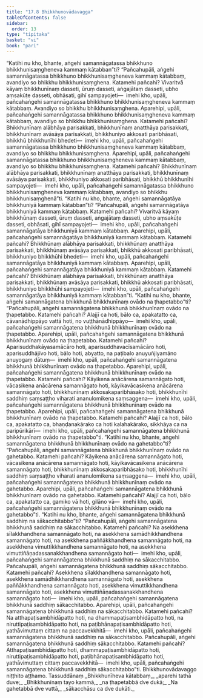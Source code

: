 ```yaml
---
title: "17.8 Bhikkhunovādavagga"
tableOfContents: false
sidebar:
  order: 13
type: "tipitaka"
basket: "vi"
book: "pari"
---
```



<DynamicBreadcrumb />

<Division number="450" book="pari" bookNo="5" page="339">

<Paragraph number="2085" book="pari">
“Katihi nu kho, bhante, aṅgehi samannāgatassa bhikkhuno bhikkhunisaṃgheneva kammaṃ kātabban”ti?
</Paragraph>

<Paragraph number="2086" book="pari">
“Pañcahupāli, aṅgehi samannāgatassa bhikkhuno bhikkhunisaṃgheneva kammaṃ kātabbaṃ, avandiyo so bhikkhu bhikkhunisaṃghena. Katamehi pañcahi? Vivaritvā kāyaṃ bhikkhunīnaṃ dasseti, ūruṃ dasseti, aṅgajātaṃ dasseti, ubho aṃsakūṭe dasseti, obhāsati, gihī sampayojeti—  imehi kho, upāli, pañcahaṅgehi samannāgatassa bhikkhuno bhikkhunisaṃgheneva kammaṃ kātabbaṃ. Avandiyo so bhikkhu bhikkhunisaṃghena.
</Paragraph>

<Paragraph number="2087" book="pari">
Aparehipi, upāli, pañcahaṅgehi samannāgatassa bhikkhuno bhikkhunisaṃgheneva kammaṃ kātabbaṃ, avandiyo so bhikkhu bhikkhunisaṃghena. Katamehi pañcahi? Bhikkhunīnaṃ alābhāya parisakkati, bhikkhunīnaṃ anatthāya parisakkati, bhikkhunīnaṃ avāsāya parisakkati, bhikkhuniyo akkosati paribhāsati, bhikkhū bhikkhunīhi bhedeti—  imehi kho, upāli, pañcahaṅgehi samannāgatassa bhikkhuno bhikkhunisaṃgheneva kammaṃ kātabbaṃ, avandiyo so bhikkhu bhikkhunisaṃghena.
</Paragraph>

<Paragraph number="2088" book="pari">
Aparehipi, upāli, pañcahaṅgehi samannāgatassa bhikkhuno bhikkhunisaṃgheneva kammaṃ kātabbaṃ, avandiyo so bhikkhu bhikkhunisaṃghena. Katamehi pañcahi? Bhikkhunīnaṃ alābhāya parisakkati, bhikkhunīnaṃ anatthāya parisakkati, bhikkhunīnaṃ avāsāya parisakkati, bhikkhuniyo akkosati paribhāsati, bhikkhū bhikkhunīhi sampayojeti—  imehi kho, upāli, pañcahaṅgehi samannāgatassa bhikkhuno bhikkhunisaṃgheneva kammaṃ kātabbaṃ, avandiyo so bhikkhu bhikkhunisaṃghenā”ti.
</Paragraph>

</Division>
<Division number="451" book="pari" bookNo="5" page="339">

<Paragraph number="2089" book="pari">
“Katihi nu kho, bhante, aṅgehi samannāgatāya bhikkhuniyā kammaṃ kātabban”ti?
</Paragraph>

<Paragraph number="2090" book="pari">
“Pañcahupāli, aṅgehi samannāgatāya bhikkhuniyā kammaṃ kātabbaṃ. Katamehi pañcahi? Vivaritvā kāyaṃ bhikkhūnaṃ dasseti, ūruṃ dasseti, aṅgajātaṃ dasseti, ubho aṃsakūṭe dasseti, obhāsati, gihī sampayojeti—  imehi kho, upāli, pañcahaṅgehi samannāgatāya bhikkhuniyā kammaṃ kātabbaṃ.
</Paragraph>

<Paragraph number="2091" book="pari">
Aparehipi, upāli, pañcahaṅgehi samannāgatāya bhikkhuniyā kammaṃ kātabbaṃ. Katamehi pañcahi? Bhikkhūnaṃ alābhāya parisakkati, bhikkhūnaṃ anatthāya parisakkati, bhikkhūnaṃ avāsāya parisakkati, bhikkhū akkosati paribhāsati, bhikkhuniyo bhikkhūhi bhedeti—  imehi kho, upāli, pañcahaṅgehi samannāgatāya bhikkhuniyā kammaṃ kātabbaṃ.
</Paragraph>

<Paragraph number="2092" book="pari">
Aparehipi, upāli, pañcahaṅgehi samannāgatāya bhikkhuniyā kammaṃ kātabbaṃ. Katamehi pañcahi? Bhikkhūnaṃ alābhāya parisakkati, bhikkhūnaṃ anatthāya parisakkati, bhikkhūnaṃ avāsāya parisakkati, bhikkhū akkosati paribhāsati, bhikkhuniyo bhikkhūhi sampayojeti—  imehi kho, upāli, pañcahaṅgehi samannāgatāya bhikkhuniyā kammaṃ kātabban”ti.
</Paragraph>

</Division>
<Division number="452" book="pari" bookNo="5" page="340">

<Paragraph number="2093" book="pari">
“Katihi nu kho, bhante, aṅgehi samannāgatena bhikkhunā bhikkhunīnaṃ ovādo na ṭhapetabbo”ti?
</Paragraph>

<Paragraph number="2094" book="pari">
“Pañcahupāli, aṅgehi samannāgatena bhikkhunā bhikkhunīnaṃ ovādo na ṭhapetabbo. Katamehi pañcahi? Alajjī ca hoti, bālo ca, apakatatto ca, cāvanādhippāyo vattā hoti, no vuṭṭhānādhippāyo—  imehi kho, upāli, pañcahaṅgehi samannāgatena bhikkhunā bhikkhunīnaṃ ovādo na ṭhapetabbo.
</Paragraph>

<Paragraph number="2095" book="pari">
Aparehipi, upāli, pañcahaṅgehi samannāgatena bhikkhunā bhikkhunīnaṃ ovādo na ṭhapetabbo. Katamehi pañcahi? Aparisuddhakāyasamācāro hoti, aparisuddhavacīsamācāro hoti, aparisuddhājīvo hoti, bālo hoti, abyatto, na paṭibalo anuyuñjiyamāno anuyogaṃ dātuṃ—  imehi kho, upāli, pañcahaṅgehi samannāgatena bhikkhunā bhikkhunīnaṃ ovādo na ṭhapetabbo.
</Paragraph>

<Paragraph number="2096" book="pari">
Aparehipi, upāli, pañcahaṅgehi samannāgatena bhikkhunā bhikkhunīnaṃ ovādo na ṭhapetabbo. Katamehi pañcahi? Kāyikena anācārena samannāgato hoti, vācasikena anācārena samannāgato hoti, kāyikavācasikena anācārena samannāgato hoti, bhikkhunīnaṃ akkosakaparibhāsako hoti, bhikkhunīhi saddhiṃ saṃsaṭṭho viharati ananulomikena saṃsaggena—  imehi kho, upāli, pañcahaṅgehi samannāgatena bhikkhunā bhikkhunīnaṃ ovādo na ṭhapetabbo.
</Paragraph>

<Paragraph number="2097" book="pari">
Aparehipi, upāli, pañcahaṅgehi samannāgatena bhikkhunā bhikkhunīnaṃ ovādo na ṭhapetabbo. Katamehi pañcahi? Alajjī ca hoti, bālo ca, apakatatto ca, bhaṇḍanakārako ca hoti kalahakārako, sikkhāya ca na paripūrikārī—  imehi kho, upāli, pañcahaṅgehi samannāgatena bhikkhunā bhikkhunīnaṃ ovādo na ṭhapetabbo”ti.
</Paragraph>

</Division>
<Division number="453" book="pari" bookNo="5" page="341">

<Paragraph number="2098" book="pari">
“Katihi nu kho, bhante, aṅgehi samannāgatena bhikkhunā bhikkhunīnaṃ ovādo na gahetabbo”ti?
</Paragraph>

<Paragraph number="2099" book="pari">
“Pañcahupāli, aṅgehi samannāgatena bhikkhunā bhikkhunīnaṃ ovādo na gahetabbo. Katamehi pañcahi? Kāyikena anācārena samannāgato hoti, vācasikena anācārena samannāgato hoti, kāyikavācasikena anācārena samannāgato hoti, bhikkhunīnaṃ akkosakaparibhāsako hoti, bhikkhunīhi saddhiṃ saṃsaṭṭho viharati ananulomikena saṃsaggena—  imehi kho, upāli, pañcahaṅgehi samannāgatena bhikkhunā bhikkhunīnaṃ ovādo na gahetabbo.
</Paragraph>

<Paragraph number="2100" book="pari">
Aparehipi, upāli, pañcahaṅgehi samannāgatena bhikkhunā bhikkhunīnaṃ ovādo na gahetabbo. Katamehi pañcahi? Alajjī ca hoti, bālo ca, apakatatto ca, gamiko vā hoti, gilāno vā—  imehi kho, upāli, pañcahaṅgehi samannāgatena bhikkhunā bhikkhunīnaṃ ovādo na gahetabbo”ti.
</Paragraph>

</Division>
<Division number="454" book="pari" bookNo="5" page="341">

<Paragraph number="2101" book="pari">
“Katihi nu kho, bhante, aṅgehi samannāgatena bhikkhunā saddhiṃ na sākacchitabbo”ti?
</Paragraph>

<Paragraph number="2102" book="pari">
“Pañcahupāli, aṅgehi samannāgatena bhikkhunā saddhiṃ na sākacchitabbo. Katamehi pañcahi? Na asekkhena sīlakkhandhena samannāgato hoti, na asekkhena samādhikkhandhena samannāgato hoti, na asekkhena paññākkhandhena samannāgato hoti, na asekkhena vimuttikkhandhena samannāgato hoti, na asekkhena vimuttiñāṇadassanakkhandhena samannāgato hoti—  imehi kho, upāli, pañcahaṅgehi samannāgatena bhikkhunā saddhiṃ na sākacchitabbo. Pañcahupāli, aṅgehi samannāgatena bhikkhunā saddhiṃ sākacchitabbo. Katamehi pañcahi? Asekkhena sīlakkhandhena samannāgato hoti, asekkhena samādhikkhandhena samannāgato hoti, asekkhena paññākkhandhena samannāgato hoti, asekkhena vimuttikkhandhena samannāgato hoti, asekkhena vimuttiñāṇadassanakkhandhena samannāgato hoti—  imehi kho, upāli, pañcahaṅgehi samannāgatena bhikkhunā saddhiṃ sākacchitabbo.
</Paragraph>

<Paragraph number="2103" book="pari">
Aparehipi, upāli, pañcahaṅgehi samannāgatena bhikkhunā saddhiṃ na sākacchitabbo. Katamehi pañcahi? Na atthapaṭisambhidāpatto hoti, na dhammapaṭisambhidāpatto hoti, na niruttipaṭisambhidāpatto hoti, na paṭibhānapaṭisambhidāpatto hoti, yathāvimuttaṃ cittaṃ na paccavekkhitā—  imehi kho, upāli, pañcahaṅgehi samannāgatena bhikkhunā saddhiṃ na sākacchitabbo. Pañcahupāli, aṅgehi samannāgatena bhikkhunā saddhiṃ sākacchitabbo. Katamehi pañcahi? Atthapaṭisambhidāpatto hoti, dhammapaṭisambhidāpatto hoti, niruttipaṭisambhidāpatto hoti, paṭibhānapaṭisambhidāpatto hoti, yathāvimuttaṃ cittaṃ paccavekkhitā—  imehi kho, upāli, pañcahaṅgehi samannāgatena bhikkhunā saddhiṃ sākacchitabbo”ti.

</Paragraph>
</Division>

<Paragraph number="2104" type="center" book="pari">
Bhikkhunovādavaggo niṭṭhito aṭṭhamo.



</Paragraph>

<Paragraph number="2105" type="center" book="pari">
Tassuddānaṃ


</Paragraph>

<Paragraph number="2106" type="verses" book="pari">
_Bhikkhunīheva kātabbaṃ,_  
_aparehi tathā duve;_  
_Bhikkhunīnaṃ tayo kammā,_  
_na ṭhapetabbā dve dukā;_  
_Na gahetabbā dve vuttā,_  
_sākacchāsu ca dve dukāti._
</Paragraph>